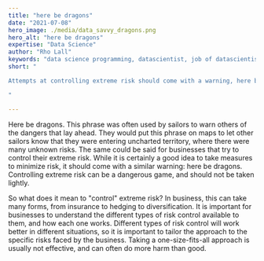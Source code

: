 ```yaml
---
title: "here be dragons"
date: "2021-07-08"
hero_image: ./media/data_savvy_dragons.png
hero_alt: "here be dragons"
expertise: "Data Science"
author: "Rho Lall"
keywords: "data science programming, datascientist, job of datascientist, job of data scientist, data driven insights, data driven storytelling, data driven solutions"
short: "

Attempts at controlling extreme risk should come with a warning, here be dragons.

"

---
```


Here be dragons. This phrase was often used by sailors to warn others of the dangers that lay ahead. They would put this phrase on maps to let other sailors know that they were entering uncharted territory, where there were many unknown risks. The same could be said for businesses that try to control their extreme risk. While it is certainly a good idea to take measures to minimize risk, it should come with a similar warning: here be dragons. Controlling extreme risk can be a dangerous game, and should not be taken lightly.

So what does it mean to "control" extreme risk? In business, this can take many forms, from insurance to hedging to diversification. It is important for businesses to understand the different types of risk control available to them, and how each one works. Different types of risk control will work better in different situations, so it is important to tailor the approach to the specific risks faced by the business. Taking a one-size-fits-all approach is usually not effective, and can often do more harm than good.

